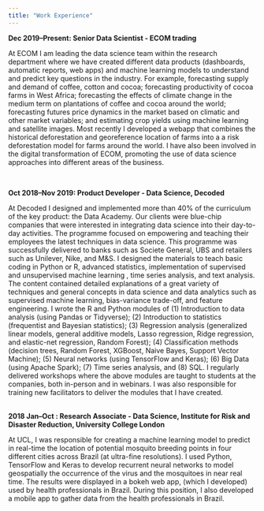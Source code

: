 ```yaml
---
title: "Work Experience"
---
```


**Dec 2019--Present: Senior Data Scientist - ECOM trading**

At ECOM I am leading the data science team within the research department where we have created different data products (dashboards, automatic reports, web apps) and machine learning models to understand and predict key questions in the industry. For example, forecasting supply and demand of coffee, cotton and cocoa; forecasting productivity of cocoa farms in West Africa; forecasting the effects of climate change in the medium term on plantations of coffee and cocoa around the world; forecasting futures price dynamics in the market based on climatic and other market variables; and estimating crop yields using machine learning and satellite images. Most recently I developed a webapp that combines the historical deforestation and georeference location of farms into a a risk deforestation model for farms around the world. I have also been involved in the digital transformation of ECOM, promoting the use of data science approaches into different areas of the business.

\

**Oct 2018--Nov 2019: Product Developer - Data Science, Decoded**

At Decoded I designed and implemented more than 40% of the curriculum of the key product: the Data Academy. Our clients were blue-chip companies that were interested in integrating data science into their day-to-day activities. The programme focused on empowering and teaching their employees the latest techniques in data science. This programme was successfully delivered to banks such as Societe General, UBS and retailers such as Unilever, Nike, and M&S. I designed the materials to teach basic coding in Python or R, advanced statistics, implementation of supervised and unsupervised machine learning , time series analysis, and text analysis. The content contained detailed explanations of a great variety of techniques and general concepts in data science and data analytics such as supervised machine learning, bias-variance trade-off, and feature engineering. I wrote the R and Python modules of (1) Introduction to data analysis (using Pandas or Tidyverse); (2) Introduction to statistics (frequentist and Bayesian statistics); (3) Regression analysis (generalized linear models, general additive models, Lasso regression, Ridge regression, and elastic-net regression, Random Forest); (4) Classification methods (decision trees, Random Forest, XGBoost, Naive Bayes, Support Vector Machine); (5) Neural networks (using TensorFlow and Keras); (6) Big Data (using Apache Spark); (7) Time series analysis, and (8) SQL. I regularly delivered workshops where the above modules are taught to students at the companies, both in-person and in webinars. I was also responsible for training new facilitators to deliver the modules that I have created.

\
**2018 Jan--Oct : Research Associate - Data Science, Institute for Risk and Disaster Reduction, University College London**

At UCL, I was responsible for creating a machine learning model to predict in real-time the location of potential mosquito breeding points in four different cities across Brazil (at ultra-fine resolutions). I used Python, TensorFlow and Keras to develop recurrent neural networks to model geospatially the occurrence of the virus and the mosquitoes in near real time. The results were displayed in a bokeh web app, (which I developed) used by health professionals in Brazil. During this position, I also developed a mobile app to gather data from the health professionals in Brazil. 

\

